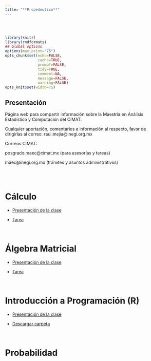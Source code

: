 ```yaml
---
title: "**Propedéutico**"
--- 
```


<br>
<br>


```r
library(knitr)
library(rmdformats)
## Global options
options(max.print="75")
opts_chunk$set(echo=FALSE,
               cache=TRUE,
               prompt=FALSE,
               tidy=TRUE,
               comment=NA,
               message=FALSE,
               warning=FALSE)
opts_knit$set(width=75)
```

<div class=text-justify>

## **Presentación** 

Página web para compartir información sobre la Maestría en Análisis Estadístico y Computación del CIMAT.

Cualquier aportación, comentarios e información al respecto, favor de dirigirlas al correo: raul.mejia@inegi.org.mx

Correos CIMAT:

posgrado.maec@cimat.mx  (para asesorías y tareas)

maec@inegi.org.mx (trámites y asuntos administrativos)

<br>
<br>

# **Cálculo**

- [Presentación de la clase](materiales/PropedeuticoCalculo.pdf)

- [Tarea](materiales/TareaCalculo.pdf)

<br>

# **Álgebra Matricial**

- [Presentación de la clase](materiales/prope_inegi.pdf)

- [Tarea](materiales/tarea_prope_inegi.pdf)

<br>

# **Introducción a Programación (R)**

- [Presentación de la clase](materiales/programacion_r/Introduccion-programacion-R.pdf)

- [Descargar carpeta](materiales/programacion_r.zip)

<br>

# **Probabilidad**


</div>



